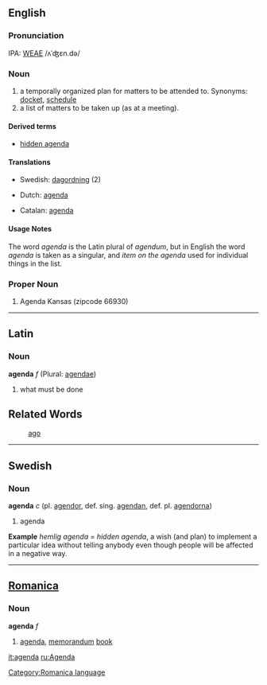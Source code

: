 ==English==
===Pronunciation===
IPA: [[WEAE]] /ʌˈʤɛn.də/

===Noun===
# a temporally organized plan for matters to be attended to. Synonyms: [[docket]], [[schedule]]
# a list of matters to be taken up (as at a meeting).

====Derived terms====
*[[hidden agenda]]

====Translations====
*Swedish: [[dagordning]] (2)

*Dutch: [[agenda]]

*Catalan: [[agenda]]

====Usage Notes====
The word ''agenda'' is the Latin plural of ''agendum'', but in English the word ''agenda'' is taken as a singular, and ''item on the agenda'' used for individual things in the list.

===Proper Noun===
# Agenda Kansas (zipcode 66930)
----
==Latin==
===Noun===
'''agenda''' ''f'' (Plural: [[agendae]])

#what must be done
==Related Words==
:[[ago]]
----
==Swedish==
===Noun===
'''agenda''' ''c'' (pl. [[agendor]], def. sing. [[agendan]], def. pl. [[agendorna]])

# agenda

'''Example'''
''hemlig agenda'' = ''hidden agenda'', a wish (and plan) to implement a particular idea without telling anybody even though people will be affected in a negative way.
----

==[[Romanica]]==
[[Category:Romanica language]]
===Noun===
<b>agenda</b> ''f''
#[[agenda]], [[memorandum]] [[book]]

[[it:agenda]]
[[ru:Agenda]]